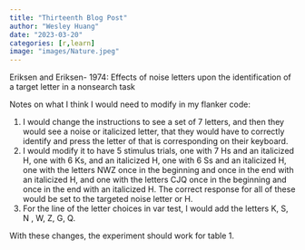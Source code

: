 ```yaml
---
title: "Thirteenth Blog Post"
author: "Wesley Huang"
date: "2023-03-20"
categories: [r,learn]
image: "images/Nature.jpeg"
---
```


Eriksen and Eriksen- 1974: Effects of noise letters upon the identification of a target letter in a nonsearch task

Notes on what I think I would need to modify in my flanker code:

1.  I would change the instructions to see a set of 7 letters, and then they would see a noise or italicized letter, that they would have to correctly identify and press the letter of that is corresponding on their keyboard.
2.  I would modify it to have 5 stimulus trials, one with 7 Hs and an italicized H, one with 6 Ks, and an italicized H, one with 6 Ss and an italicized H, one with the letters NWZ once in the beginning and once in the end with an italicized H, and one with the letters CJQ once in the beginning and once in the end with an italicized H. The correct response for all of these would be set to the targeted noise letter or H.
3.  For the line of the letter choices in var test, I would add the letters K, S, N , W, Z, G, Q.

With these changes, the experiment should work for table 1.
